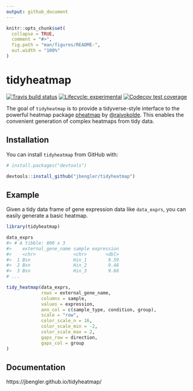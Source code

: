 ```yaml
---
output: github_document
---
```


<!-- README.md is generated from README.Rmd. Please edit that file -->

```r
knitr::opts_chunk$set(
  collapse = TRUE,
  comment = "#>",
  fig.path = "man/figures/README-",
  out.width = "100%"
)
```

# tidyheatmap

<!-- badges: start -->
[![Travis build status](https://travis-ci.org/jbengler/tidyheatmap.svg?branch=master)](https://travis-ci.org/jbengler/tidyheatmap)
[![Lifecycle: experimental](https://img.shields.io/badge/lifecycle-experimental-orange.svg)](https://www.tidyverse.org/lifecycle/#experimental)
[![Codecov test coverage](https://codecov.io/gh/jbengler/tidyheatmap/branch/master/graph/badge.svg)](https://codecov.io/gh/jbengler/tidyheatmap?branch=master)
<!-- badges: end -->

The goal of `tidyheatmap` is to provide a tidyverse-style interface to the powerful heatmap package [pheatmap](https://github.com/raivokolde/pheatmap) by [\@raivokolde](https://github.com/raivokolde). This enables the convenient generation of complex heatmaps from tidy data.

## Installation

You can install `tidyheatmap` from GitHub with:

```r
# install.packages("devtools")

devtools::install_github("jbengler/tidyheatmap")
```

## Example

Given a tidy data frame of gene expression data like `data_exprs`, you can easily generate a basic heatmap. 

```r
library(tidyheatmap)

data_exprs
#> # A tibble: 800 x 3
#>    external_gene_name sample expression
#>    <chr>              <chr>       <dbl>
#>  1 Bsn                Hin_1        9.59
#>  2 Bsn                Hin_2        9.48
#>  3 Bsn                Hin_3        9.66
# ...

tidy_heatmap(data_exprs,
             rows = external_gene_name,
             columns = sample,
             values = expression,
             ann_col = c(sample_type, condition, group),
             scale = "row",
             color_scale_n = 16,
             color_scale_min = -2,
             color_scale_max = 2,
             gaps_row = direction,
             gaps_col = group
)
```

## Documentation

https://jbengler.github.io/tidyheatmap/



